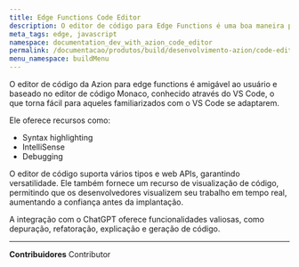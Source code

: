 ```yaml
---
title: Edge Functions Code Editor
description: O editor de código para Edge Functions é uma boa maneira para iniciar o desenvolvimento no edge.
meta_tags: edge, javascript
namespace: documentation_dev_with_azion_code_editor
permalink: /documentacao/produtos/build/desenvolvimento-azion/code-editor/
menu_namespace: buildMenu
---
```



<LinkButton link="/pt-br/documentacao/produtos/edge-application/edge-functions/runtime-api/code-editor/" text="vá para a documentação de referência do editor de código" outlined target="_blank" />

O editor de código da Azion para edge functions é amigável ao usuário e baseado no editor de código Monaco, conhecido através do VS Code, o que torna fácil para aqueles familiarizados com o VS Code se adaptarem.

Ele oferece recursos como:

- Syntax highlighting
- IntelliSense
- Debugging

O editor de código suporta vários tipos e web APIs, garantindo versatilidade. Ele também fornece um recurso de visualização de código, permitindo que os desenvolvedores visualizem seu trabalho em tempo real, aumentando a confiança antes da implantação.

A integração com o ChatGPT oferece funcionalidades valiosas, como depuração, refatoração, explicação e geração de código.


---


**Contribuidores** <ContributorList>Contributor</ContributorList>
